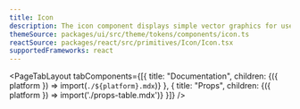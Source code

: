 ```yaml
---
title: Icon
description: The icon component displays simple vector graphics for use in other components like Buttons.
themeSource: packages/ui/src/theme/tokens/components/icon.ts
reactSource: packages/react/src/primitives/Icon/Icon.tsx
supportedFrameworks: react
---
```



<PageTabLayout 
  tabComponents={[{
    title: "Documentation", 
    children: <Fragment>{({ platform }) => import(`./${platform}.mdx`)}</Fragment>
  },
  {
    title: "Props", 
    children: <Fragment>{({ platform }) => import('./props-table.mdx')}</Fragment>
  }]}
/>
        